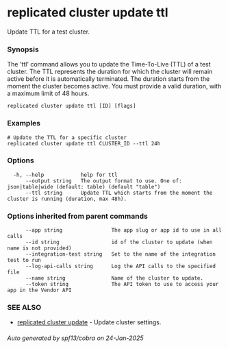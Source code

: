 # replicated cluster update ttl

Update TTL for a test cluster.

### Synopsis

The 'ttl' command allows you to update the Time-To-Live (TTL) of a test cluster. The TTL represents the duration for which the cluster will remain active before it is automatically terminated. The duration starts from the moment the cluster becomes active. You must provide a valid duration, with a maximum limit of 48 hours.

```
replicated cluster update ttl [ID] [flags]
```

### Examples

```
# Update the TTL for a specific cluster
replicated cluster update ttl CLUSTER_ID --ttl 24h
```

### Options

```
  -h, --help            help for ttl
      --output string   The output format to use. One of: json|table|wide (default: table) (default "table")
      --ttl string      Update TTL which starts from the moment the cluster is running (duration, max 48h).
```

### Options inherited from parent commands

```
      --app string                The app slug or app id to use in all calls
      --id string                 id of the cluster to update (when name is not provided)
      --integration-test string   Set to the name of the integration test to run
      --log-api-calls string      Log the API calls to the specified file
      --name string               Name of the cluster to update.
      --token string              The API token to use to access your app in the Vendor API
```

### SEE ALSO

* [replicated cluster update](replicated-cli-cluster-update)	 - Update cluster settings.

###### Auto generated by spf13/cobra on 24-Jan-2025
